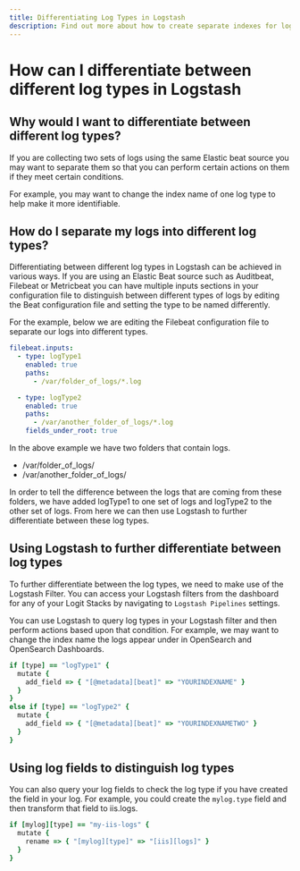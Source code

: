 ```yaml
---
title: Differentiating Log Types in Logstash
description: Find out more about how to create separate indexes for log types using hosted Logstash in this article from Logit.io.
---
```


# How can I differentiate between different log types in Logstash

## Why would I want to differentiate between different log types?

If you are collecting two sets of logs using the same Elastic beat
source you may want to separate them so that you can perform certain
actions on them if they meet certain conditions.

For example, you may want to change the index name of one log type to help make it more identifiable.

## How do I separate my logs into different log types?

Differentiating between different log types in Logstash can be achieved
in various ways. If you are using an Elastic Beat source such as
Auditbeat, Filebeat or Metricbeat you can have multiple inputs sections
in your configuration file to distinguish between different types of logs
by editing the Beat configuration file and setting the type to be named differently.

For the example, below we are editing the Filebeat configuration
file to separate our logs into different types.

```yml copy
filebeat.inputs:
  - type: logType1
    enabled: true
    paths:
      - /var/folder_of_logs/*.log

  - type: logType2
    enabled: true
    paths:
      - /var/another_folder_of_logs/*.log
    fields_under_root: true
```

In the above example we have two folders that contain logs.

- /var/folder_of_logs/
- /var/another_folder_of_logs/

In order to tell the difference between the logs that are coming from
these folders, we have added logType1 to one set of logs and logType2 to the other set of logs. From here we can then use Logstash to further differentiate between these log types.

## Using Logstash to further differentiate between log types

To further differentiate between the log types, we need to make use of the
Logstash Filter. You can access your Logstash filters from the dashboard
for any of your Logit Stacks by navigating to `Logstash Pipelines` settings.

You can use Logstash to query log types in your Logstash filter and then
perform actions based upon that condition. For example, we may want to
change the index name the logs appear under in OpenSearch and OpenSearch Dashboards.

```ruby copy
if [type] == "logType1" {
  mutate {
    add_field => { "[@metadata][beat]" => "YOURINDEXNAME" }
  }
}
else if [type] == "logType2" {
  mutate {
    add_field => { "[@metadata][beat]" => "YOURINDEXNAMETWO" }
  }
}
```

## Using log fields to distinguish log types

You can also query your log fields to check the log type if you have
created the field in your log. For example, you could create the `mylog.type`
field and then transform that field to iis.logs.

```ruby copy
if [mylog][type] == "my-iis-logs" {
  mutate {
    rename => { "[mylog][type]" => "[iis][logs]" }
  }
}
```
